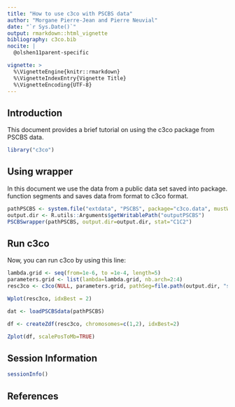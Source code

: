 ```yaml
---
title: "How to use c3co with PSCBS data"
author: "Morgane Pierre-Jean and Pierre Neuvial"
date: "`r Sys.Date()`"
output: rmarkdown::html_vignette
bibliography: c3co.bib
nocite: | 
  @olshen11parent-specific

vignette: >
  %\VignetteEngine{knitr::rmarkdown}
  %\VignetteIndexEntry{Vignette Title}
  %\VignetteEncoding{UTF-8}
---
```


## Introduction

This document provides a brief tutorial on using the c3co package from PSCBS data.

```r
library("c3co")
```

## Using wrapper
In this document we use the data from a public data set saved into \code{c3co.data} package.
\code{PSCBSwrapper} function segments and saves data from \code{PSCBS} format to c3co format.
```r
pathPSCBS <- system.file("extdata", "PSCBS", package="c3co.data", mustWork=TRUE)
output.dir <- R.utils::Arguments$getWritablePath("outputPSCBS")
PSCBSwrapper(pathPSCBS, output.dir=output.dir, stat="C1C2")
```

## Run c3co ##
Now, you can run c3co by using this line:
```r
lambda.grid <- seq(from=1e-6, to =1e-4, length=5)
parameters.grid <- list(lambda=lambda.grid, nb.arch=2:4)
resc3co <- c3co(NULL, parameters.grid, pathSeg=file.path(output.dir, "segDat.rds"))
```
```r
Wplot(resc3co, idxBest = 2)
```
```r
dat <- loadPSCBSdata(pathPSCBS)
```

```r
df <- createZdf(resc3co, chromosomes=c(1,2), idxBest=2)
```

```r
Zplot(df, scalePosToMb=TRUE)
```

## Session Information

```r
sessionInfo()
```


## References


